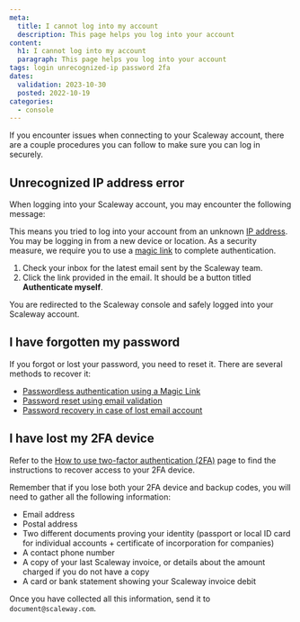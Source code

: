 ```yaml
---
meta:
  title: I cannot log into my account
  description: This page helps you log into your account
content:
  h1: I cannot log into my account
  paragraph: This page helps you log into your account
tags: login unrecognized-ip password 2fa
dates:
  validation: 2023-10-30
  posted: 2022-10-19
categories:
  - console
---
```


If you encounter issues when connecting to your Scaleway account, there are a couple procedures you can follow to make sure you can log in securely.

## Unrecognized IP address error
When logging into your Scaleway account, you may encounter the following message:

<Lightbox src="scaleway-unrecognized-ip.webp" alt="" />

This means you tried to log into your account from an unknown [IP address](/network/public-gateways/concepts/#ip-address). You may be logging in from a new device or location. As a security measure, we require you to use a [magic link](/console/account/concepts/#magic-link) to complete authentication. 

1. Check your inbox for the latest email sent by the Scaleway team.
2. Click the link provided in the email. It should be a button titled **Authenticate myself**.

You are redirected to the Scaleway console and safely logged into your Scaleway account.


## I have forgotten my password

If you forgot or lost your password, you need to reset it. There are several methods to recover it:
  - [Passwordless authentication using a Magic Link](/console/account/how-to/recover-a-lost-password/#passwordless-authentication-using-a-magic-link)
  - [Password reset using email validation](/console/account/how-to/recover-a-lost-password/#password-reset-using-email-validation)
  - [Password recovery in case of lost email account](/console/account/how-to/recover-a-lost-password/#password-recovery-in-case-of-lost-email-account)

## I have lost my 2FA device

Refer to the [How to use two-factor authentication (2FA)](/console/account/how-to/use-2fa/) page to find the instructions to recover access to your 2FA device. 

Remember that if you lose both your 2FA device and backup codes, you will need to gather all the following information:
  - Email address
  - Postal address
  - Two different documents proving your identity (passport or local ID card for individual accounts + certificate of incorporation for companies)
  - A contact phone number
  - A copy of your last Scaleway invoice, or details about the amount charged if you do not have a copy
  - A card or bank statement showing your Scaleway invoice debit

Once you have collected all this information, send it to `document@scaleway.com`.

